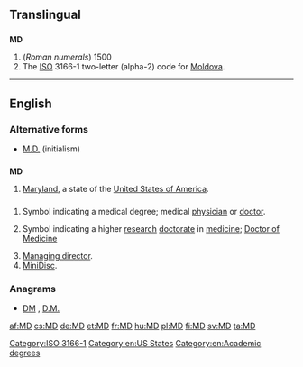 {{also|MD|M.D.|Md|.md|m.d.|m/d|Md.}}
==Translingual==

==={{abbreviation-old|mul}}===
'''MD'''

# (''Roman numerals'') 1500
# The [[ISO]] 3166-1 two-letter (alpha-2) code for [[Moldova]].

[[Category:ISO 3166-1]]

----

==English==

===Alternative forms===
* [[M.D.#Initialism|M.D.]] (initialism)

==={{abbreviation-old|en}}===
'''MD'''

# [[Maryland]], a state of the [[United States of America]].

==={{initialism-old|en}}===
{{en-noun}}

# {{context|US|lang=en}} Symbol indicating a medical degree; medical [[physician]] or [[doctor]].
# {{context|British|lang=en}} Symbol indicating a higher [[research]] [[doctorate]] in [[medicine]]; [[w:Doctor of Medicine#United Kingdom, Ireland and some Commonwealth countries|Doctor of Medicine]]
# [[managing director|Managing director]].
# [[MiniDisc]].

===Anagrams===
* [[DM#English|DM]] , [[D.M.#English|D.M.]]

[[Category:en:US States]]
[[Category:en:Academic degrees]]

[[af:MD]]
[[cs:MD]]
[[de:MD]]
[[et:MD]]
[[fr:MD]]
[[hu:MD]]
[[pl:MD]]
[[fi:MD]]
[[sv:MD]]
[[ta:MD]]